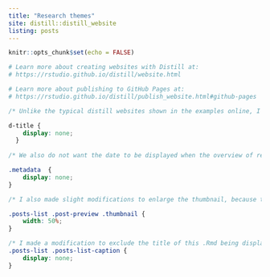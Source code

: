 ```yaml
---
title: "Research themes"
site: distill::distill_website
listing: posts
---
```


```r
knitr::opts_chunk$set(echo = FALSE)

# Learn more about creating websites with Distill at:
# https://rstudio.github.io/distill/website.html

# Learn more about publishing to GitHub Pages at:
# https://rstudio.github.io/distill/publish_website.html#github-pages
```

```css
/* Unlike the typical distill websites shown in the examples online, I did not want a title YAML/text in the beginning and the first thing I wanted was an image. So this function below, borrowed from a google search, gets rid of the requirement of a title & uses css to do the same. You can delete this code chunk if you want to include a title in your website */

d-title {
    display: none;
  }
  
/* We also do not want the date to be displayed when the overview of research themes are published, so we set the entire css element (here it's the metadata) to none */

.metadata  {
    display: none;
}

/* I also made slight modifications to enlarge the thumbnail, because the date is no longer being displayed/shown. */

.posts-list .post-preview .thumbnail { 
    width: 50%; 
}

/* I made a modification to exclude the title of this .Rmd being displayed in the webpage */
.posts-list .posts-list-caption {
    display: none;
}
```
